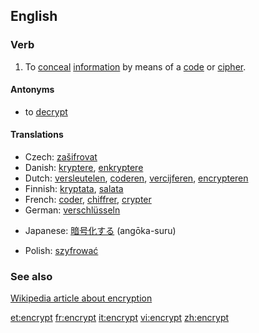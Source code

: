 ==English==

===Verb===
{{en-verb}}
# To [[conceal]] [[information]] by means of a [[code]] or [[cipher]]. 

====Antonyms====
*to [[decrypt]]

====Translations====
{{trans-top|to conceal information by means of a code or cipher}}
*Czech: [[zašifrovat]]
*Danish: [[kryptere]], [[enkryptere]]
*Dutch: [[versleutelen]], [[coderen]], [[vercijferen]], [[encrypteren]]
*Finnish: [[kryptata]], [[salata]]
*French: [[coder]], [[chiffrer]], [[crypter]]
*German: [[verschlüsseln]]
{{trans-mid}}
*Japanese: [[暗号化する]] (angōka-suru)
{{trans-bottom}}
*Polish: [[szyfrować]]

===See also===
[[w:Encryption|Wikipedia article about encryption]]

[[et:encrypt]]
[[fr:encrypt]]
[[it:encrypt]]
[[vi:encrypt]]
[[zh:encrypt]]